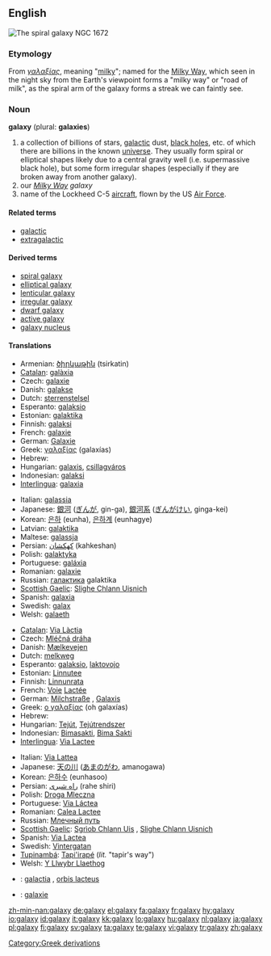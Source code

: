 ==English==
[[Image:NGC 1672 HST.jpg|thumb|The spiral galaxy NGC 1672]]
{{wikipedia}}

===Etymology===
From {{Gr.}} ''[[γαλαξίας]]'', meaning "[[milky]]"; named for the [[Milky Way]], which seen in the night sky from the Earth's viewpoint forms a "milky way" or "road of milk", as the spiral arm of the galaxy forms a streak we can faintly see.

===Noun===
'''galaxy''' (plural: '''galaxies''')

# a collection of billions of stars, [[galactic]] dust, [[black hole]]s, etc.  of which there are billions in the known [[universe]].  They usually form spiral or elliptical shapes likely due to a central gravity well (i.e. supermassive black hole), but some form irregular shapes (especially if they are broken away from another galaxy).
# our ''[[Milky Way]] galaxy''
# name of the Lockheed C-5 [[aircraft]], flown by the US [[Air Force]].

====Related terms====
* [[galactic]]
* [[extragalactic]]

====Derived terms====
* [[spiral galaxy]]
* [[elliptical galaxy]]
* [[lenticular galaxy]]
* [[irregular galaxy]]
* [[dwarf galaxy]]
* [[active galaxy]]
* [[galaxy nucleus]]

====Translations====
{{trans-top|collection of billions of stars, galactic dust, black holes, etc}}
* Armenian: [[ծիրկաթին]] (tsirkatin)
* [[Catalan]]: [[galàxia]]
* Czech: [[galaxie]] {{f}}
* Danish: [[galakse]]
* Dutch: [[sterrenstelsel]] {{n}}
* Esperanto: [[galaksio]]
* Estonian: [[galaktika]]
* Finnish: [[galaksi]]
* French: [[galaxie]] {{f}}
* German: [[Galaxie]] {{f}}
* Greek: [[γαλαξίας]] (galaxías) {{m}}
* Hebrew: {{he-translation|גלקסיה|galáksia|wv=גָּלַקְסְיָה}} {{f}}
* Hungarian: [[galaxis]], [[csillagváros]]
* Indonesian: [[galaksi]]
* [[Interlingua]]: [[galaxia]]
{{trans-mid}}
* Italian: [[galassia]] {{f}}
* Japanese: [[銀河]] ([[ぎんが]], gin-ga), [[銀河系]] ([[ぎんがけい]], ginga-kei)
* Korean: [[은하]] (eunha), [[은하계]] (eunhagye)
* Latvian: [[galaktika]] {{f}}
* Maltese: [[galassja]] {{f}}
* Persian: [[كهكشان]] (kahkeshan)
* Polish: [[galaktyka]] {{f}}
* Portuguese: [[galáxia]] {{f}}
* Romanian: [[galaxie]] {{f}}
* Russian: [[галактика]] galaktika
* [[Scottish Gaelic]]: [[Slighe Chlann Uisnich]] {{f}}
* Spanish: [[galaxia]]
* Swedish: [[galax]]
* Welsh: [[galaeth]] {{f}}
{{trans-bottom}}

{{trans-top|the Milky Way}}
* [[Catalan]]: [[Via Làctia]]
* Czech: [[Mléčná dráha]] {{f}}
* Danish: [[Mælkevejen]]
* Dutch: [[melkweg]] {{f}}
* Esperanto: [[galaksio]], [[laktovojo]]
* Estonian: [[Linnutee]]
* Finnish: [[Linnunrata]]
* French: [[Voie]] [[Lactée]] {{f}}
* German: [[Milchstraße]] {{f}}, [[Galaxis]] {{f}}
* Greek: [[ο γαλαξίας]] (oh galaxías) {{m}}
* Hebrew: {{he-translation|שביל החלב|shvíl hekhaláv}} {{m}}
* Hungarian: [[Tejút]], [[Tejútrendszer]]
* Indonesian: [[Bimasakti]], [[Bima Sakti]]
* [[Interlingua]]: [[Via Lactee]]
{{trans-mid}}
* Italian: [[Via Lattea]] {{f}}
* Japanese: [[天の川]] ([[あまのがわ]], amanogawa)
* Korean: [[은하수]] (eunhasoo)
* Persian: [[راه شیری]] (rahe shiri)
* Polish: [[Droga Mleczna]] {{f}}
* Portuguese: [[Via Láctea]] {{f}}
* Romanian: [[Calea Lactee]] {{f}}
* Russian: [[Млечный путь]]
* [[Scottish Gaelic]]: [[Sgrìob Chlann Uis]] {{f}}, [[Slighe Chlann Uisnich]] {{f}}
* Spanish: [[Via Lactea]]
* Swedish: [[Vintergatan]]
* [[Tupinambá]]: [[Tapi'irapé]] (''lit.'' "tapir's way")
* Welsh: [[Y Llwybr Llaethog]]
{{trans-bottom}}

{{checktrans-top}}
* {{ttbc|Latin}}: [[galactia]] {{f}}, [[orbis lacteus]] {{f}}
* {{ttbc|Novial}}: [[galaxie]]
{{trans-bottom}}

[[Category:Greek derivations]]

[[zh-min-nan:galaxy]]
[[de:galaxy]]
[[el:galaxy]]
[[fa:galaxy]]
[[fr:galaxy]]
[[hy:galaxy]]
[[io:galaxy]]
[[id:galaxy]]
[[it:galaxy]]
[[kk:galaxy]]
[[lo:galaxy]]
[[hu:galaxy]]
[[nl:galaxy]]
[[ja:galaxy]]
[[pl:galaxy]]
[[fi:galaxy]]
[[sv:galaxy]]
[[ta:galaxy]]
[[te:galaxy]]
[[vi:galaxy]]
[[tr:galaxy]]
[[zh:galaxy]]
